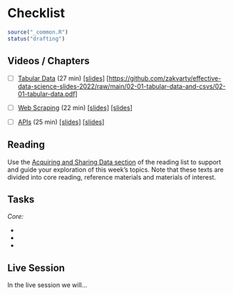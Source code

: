 # Checklist {#data-checklist .unnumbered}

```r
source("_common.R")
status("drafting")
```

## Videos / Chapters {.unnumbered}

- [ ] [Tabular Data](https://imperial.cloud.panopto.eu/Panopto/Pages/Viewer.aspx?id=d80e9045-22e7-4a0e-a0fc-af8100d3e727) (27 min) [[slides]](https://github.com/zakvarty/effective-data-science-slides-2022/raw/main/02-01-tabular-data-and-csvs/02-01-tabular-data.pdf) [[https://github.com/zakvarty/effective-data-science-slides-2022/raw/main/02-01-tabular-data-and-csvs/02-01-tabular-data.pdf]](slides)

- [ ] [Web Scraping](https://imperial.cloud.panopto.eu/Panopto/Pages/Viewer.aspx?id=239ba39e-8a06-4e7b-a6c1-af7200f91d2b) (22 min) [[slides]](https://github.com/zakvarty/effective-data-science-slides-2022/raw/main/02-02-webscraping/02-02-web-scraping.pdf) [[slides]](https://github.com/zakvarty/effective-data-science-slides-2022/raw/main/02-02-webscraping/02-02-web-scraping.pdf)
 
- [ ] [APIs](https://imperial.cloud.panopto.eu/Panopto/Pages/Viewer.aspx?id=e1ed8e4f-cbaa-40c2-8c44-af7200ee2e9f) (25 min) [[slides]](https://github.com/zakvarty/effective-data-science-slides-2022/raw/main/02-03-apis/02-03-apis.pdf) [[slides]](https://github.com/zakvarty/effective-data-science-slides-2022/raw/main/02-03-apis/02-03-apis.pdf)

## Reading {.unnumbered}
Use the [Acquiring and Sharing Data section](#data-reading) of the reading list to support and guide your exploration of this week's topics. Note that these texts are divided into core reading, reference materials and materials of interest. 

## Tasks {.unnumbered}

_Core:_ 

-

-

-

## Live Session {.unnumbered}

In the live session we will...
